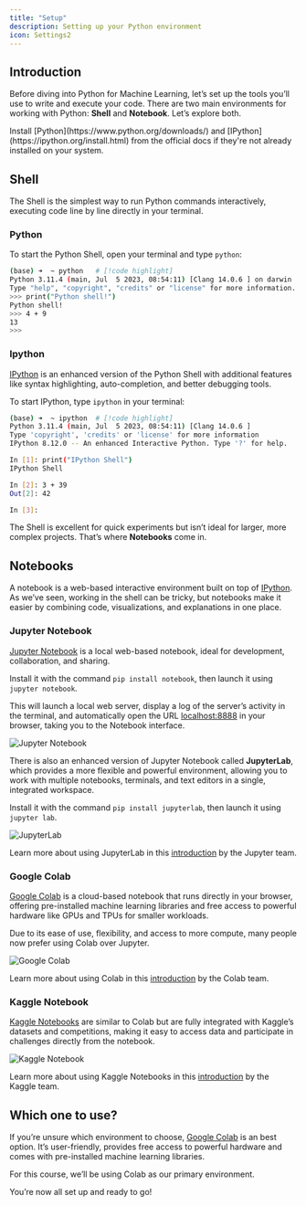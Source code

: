 ```yaml
---
title: "Setup"
description: Setting up your Python environment
icon: Settings2
---
```


## Introduction

Before diving into Python for Machine Learning, let’s set up the tools you’ll use to write and execute your code. There are two main environments for working with Python: **Shell** and **Notebook**. Let’s explore both.

<Callout>
  Install [Python](https://www.python.org/downloads/) and
  [IPython](https://ipython.org/install.html) from the official docs if they're
  not already installed on your system.
</Callout>

## Shell

The Shell is the simplest way to run Python commands interactively, executing code line by line directly in your terminal.

### Python

To start the Python Shell, open your terminal and type `python`:

```sh title="Python Shell"
(base) ➜  ~ python   # [!code highlight]
Python 3.11.4 (main, Jul  5 2023, 08:54:11) [Clang 14.0.6 ] on darwin
Type "help", "copyright", "credits" or "license" for more information.
>>> print("Python shell!")
Python shell!
>>> 4 + 9
13
>>>
```

### Ipython

[IPython](https://ipython.org/) is an enhanced version of the Python Shell with additional features like syntax highlighting, auto-completion, and better debugging tools.

To start IPython, type `ipython` in your terminal:

```sh title="IPython Shell"
(base) ➜  ~ ipython  # [!code highlight]
Python 3.11.4 (main, Jul  5 2023, 08:54:11) [Clang 14.0.6 ]
Type 'copyright', 'credits' or 'license' for more information
IPython 8.12.0 -- An enhanced Interactive Python. Type '?' for help.

In [1]: print("IPython Shell")
IPython Shell

In [2]: 3 + 39
Out[2]: 42

In [3]:
```

The Shell is excellent for quick experiments but isn’t ideal for larger, more complex projects. That’s where **Notebooks** come in.

## Notebooks

A notebook is a web-based interactive environment built on top of [IPython](#ipython). As we’ve seen, working in the shell can be tricky, but notebooks make it easier by combining code, visualizations, and explanations in one place.

### Jupyter Notebook

[Jupyter Notebook](https://jupyter.org/) is a local web-based notebook, ideal for development, collaboration, and sharing.

Install it with the command `pip install notebook`, then launch it using `jupyter notebook`.

This will launch a local web server, display a log of the server’s activity in the terminal, and automatically open the URL [localhost:8888](http://localhost:8888) in your browser, taking you to the Notebook interface.

![Jupyter Notebook](/courses/python/setup/notebook.gif)

There is also an enhanced version of Jupyter Notebook called **JupyterLab**, which provides a more flexible and powerful environment, allowing you to work with multiple notebooks, terminals, and text editors in a single, integrated workspace.

Install it with the command `pip install jupyterlab`, then launch it using `jupyter lab`.

![JupyterLab](/courses/python/setup/jupyterlab.gif)

Learn more about using JupyterLab in this [introduction](https://youtu.be/A5YyoCKxEOU?si=vQJXKYTakXIe-DJC) by the Jupyter team.

### Google Colab

[Google Colab](https://colab.research.google.com/) is a cloud-based notebook that runs directly in your browser, offering pre-installed machine learning libraries and free access to powerful hardware like GPUs and TPUs for smaller workloads.

Due to its ease of use, flexibility, and access to more compute, many people now prefer using Colab over Jupyter.

![Google Colab](/courses/python/setup/colab.gif)

Learn more about using Colab in this [introduction](https://colab.research.google.com/notebooks/intro.ipynb) by the Colab team.

### Kaggle Notebook

[Kaggle Notebooks](https://www.kaggle.com/code) are similar to Colab but are fully integrated with Kaggle’s datasets and competitions, making it easy to access data and participate in challenges directly from the notebook.

![Kaggle Notebook](/courses/python/setup/kaggle-notebook.gif)

Learn more about using Kaggle Notebooks in this [introduction](https://www.kaggle.com/docs/notebooks) by the Kaggle team.

## Which one to use?

If you’re unsure which environment to choose, [Google Colab](#google-colab) is an best option. It’s user-friendly, provides free access to powerful hardware and comes with pre-installed machine learning libraries.

For this course, we’ll be using Colab as our primary environment.

You’re now all set up and ready to go!
